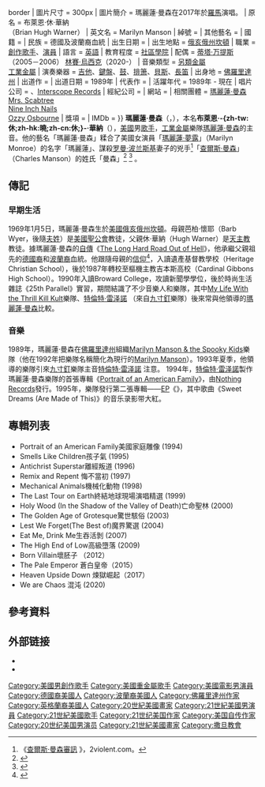 {{Otheruses4|歌手|以本歌手命名的樂隊|瑪麗蓮·曼森 (樂隊)}}
{{noteTA
|G1=Show
}}
{{藝人
| 姓名     = 瑪麗蓮·曼森
| 類型     = 男歌手
| 圖片     = Marilyn Manson Live in Roma 25 july 2017- 44.jpg{{!}}border
| 圖片尺寸 = 300px
| 圖片簡介 = 瑪麗蓮·曼森在2017年於[[羅馬|羅馬]]演唱。
| 原名     = 布萊恩·休·華納<br />（Brian Hugh Warner）
| 英文名   = Marilyn Manson
| 綽號     =
| 其他藝名 =
| 國籍     = {{USA}}
| 民族     = 德國及波蘭裔血統
| 出生日期 = {{birth date and age|1969|1|5}}
| 出生地點 = {{USA}}[[俄亥俄州|俄亥俄州]][[坎頓_(俄亥俄州)|坎頓]]
| 職業     = [[創作歌手|創作歌手]]、[[演員|演員]]
| 語言     = [[英語|英語]]
| 教育程度 = [[社區學院|社區學院]]
| 配偶     = [[蒂塔·万提斯|蒂塔·万提斯]]（2005－2006）
[[林賽·烏西克|林賽·烏西克]]（2020-）
| 音樂類型 = [[另類金屬|另類金屬]]<br />[[工業金屬|工業金屬]]
| 演奏樂器 = [[吉他|吉他]]、[[鍵盤|鍵盤]]、[[鼓|鼓]]、[[排箫|排箫]]、[[貝斯|貝斯]]、[[長笛|長笛]]
| 出身地   = [[佛羅里達州|佛羅里達州]]
| 出道作   =
| 出道日期 = 1989年
| 代表作   =
| 活躍年代 = 1989年 - 現在
| 唱片公司 = {{tsl|en|Nothing Records|Nothing Records}}、[[新視鏡唱片|Interscope Records]]
| 經紀公司 =
| 網站     =
| 相關團體 = [[瑪麗蓮·曼森_(樂隊)|瑪麗蓮·曼森]]<br /> [[瑪麗蓮·曼森_(樂隊)|Mrs. Scabtree]]<br />[[Nine_Inch_Nails|Nine Inch Nails]]<br />[[Ozzy_Osbourne|Ozzy Osbourne]] 
| 獎項     =
| IMDb    =
}}
'''瑪麗蓮·曼森'''（{{lang-en|Marilyn Manson}}，{{bd|1969年|1月5日|||catIdx=Manson, Marilyn}}），本名'''布萊恩·-{zh-tw:休;zh-hk:曉;zh-cn:休;}-·華納'''（{{lang|en|Brian Hugh Warner}}），[[美國|美國]]男[[歌手|歌手]]，[[工業金屬|工業金屬]]樂隊[[瑪麗蓮·曼森_(樂隊)|瑪麗蓮·曼森]]的主音。他的藝名「瑪麗蓮·曼森」糅合了美國女演員「[[瑪麗蓮·夢露|瑪麗蓮·夢露]]」（Marilyn Monroe）的名字「瑪麗蓮」、謀殺[[罗曼·波兰斯基|罗曼·波兰斯基]]妻子的兇手<ref>《[http://www.2violent.com/closing_argument.html 查爾斯·曼森審訊] {{Wayback|url=http://www.2violent.com/closing_argument.html |date=20090831224320 }}》，2violent.com。</ref>「[[查爾斯·曼森|查爾斯·曼森]]」（Charles Manson）的姓氏「曼森」<ref name="longhard">{{cite book
|title=The Long Hard Road out of Hell
|author=瑪麗蓮·曼森
|publisher=HarperCollins
|year=1998|isbn=0-06-098746-4
|pages=85–87}}</ref><!---
---><ref name="imdb">{{cite web|url=http://www.imdb.com/name/nm0001504/bio|title=Biography for Marilyn Manson|accessdate=2008年1月12日|work=[[網路電影資料庫|網路電影資料庫]]|archive-date=2007年11月5日|archive-url=https://web.archive.org/web/20071105063529/http://www.imdb.com/name/nm0001504/bio|dead-url=no}}</ref> 。

== 傳記 ==

=== 早期生活 ===
1969年1月5日，瑪麗蓮·曼森生於[[美國|美國]][[俄亥俄州|俄亥俄州]][[坎頓_(俄亥俄州)|坎頓]]。母親芭柏·懷耶（Barb Wyer，後隨[[夫姓|夫姓]]）是[[美國聖公會|美國聖公會]]教徒，父親休·華納（Hugh Warner）是[[天主教|天主教]]教徒。據瑪麗蓮·曼森的[[自傳|自傳]]《[[The_Long_Hard_Road_Out_of_Hell|The Long Hard Road Out of Hell]]》，他承繼父親祖先的[[德國人|德國裔]]和[[波蘭人|波蘭裔]]血統。他跟隨母親的[[信仰|信仰]]<ref>{{cite web|url=http://www.allaboutpopularissues.org/marilyn-manson.htm|title=瑪麗蓮·曼森|work=PopularIssues.org|accessdate=2008年2月14日|archive-date=2008年2月21日|archive-url=https://web.archive.org/web/20080221133005/http://www.allaboutpopularissues.org/marilyn-manson.htm|dead-url=yes}}</ref>，入讀遺產基督教學校（Heritage Christian School），後於1987年轉校至樞機主教吉本斯高校（Cardinal Gibbons High School）。1990年入讀Broward College，攻讀新聞學學位，後於時尚生活雜誌《25th Parallel》實習，期間結識了不少音樂人和樂隊，其中[[My_Life_With_the_Thrill_Kill_Kult|My Life With the Thrill Kill Kult]]樂隊、[[特倫特·雷泽諾|特倫特·雷泽諾]]<!---Trent Reznor--->（來自[[九寸釘|九寸釘]]樂隊）後來常與他領導的[[瑪麗蓮·曼森_(樂隊)|瑪麗蓮·曼森]]比較。

=== 音樂 ===
{{main|瑪麗蓮·曼森 (樂隊)}}
1989年，瑪麗蓮·曼森在[[佛羅里達州|佛羅里達州]]組織[[Marilyn_Manson_&_the_Spooky_Kids|Marilyn Manson & the Spooky Kids]]樂隊（他在1992年把樂隊名稱簡化為現行的[[瑪麗蓮·曼森_(樂隊)|Marilyn Manson]]）。1993年夏季，他領導的樂隊引來[[九寸釘|九寸釘]]樂隊主音[[特倫特·雷泽諾|特倫特·雷泽諾]]<!---Trent Reznor--->注意。 1994年，[[特倫特·雷泽諾|特倫特·雷泽諾]]製作瑪麗蓮·曼森樂隊的首張專輯《[[Portrait_of_an_American_Family|Portrait of an American Family]]》，由[[Nothing_Records|Nothing Records]]發行。1995年，樂隊發行第二張專輯——[[Extended_Play|EP]]{{link-en|混音專輯|Remix_album}}《{{link-en|Smells Like Children|Smells_Like_Children}}》，其中歌曲《Sweet Dreams (Are Made of This)》的音乐录影带大紅。

== 專輯列表 ==
* Portrait of an American Family美國家庭雕像 (1994)
* Smells Like Children孩子氣 (1995)
* Antichrist Superstar離經叛道 (1996)
* Remix and Repent 悔不當初 (1997) 
* Mechanical Animals機械化動物 (1998)
* The Last Tour on Earth終結地球現場演唱精選 (1999)
* Holy Wood (In the Shadow of the Valley of Death)亡命聖林 (2000)
* The Golden Age of Grotesque驚世駭俗 (2003)
* Lest We Forget(The Best of)魔界驚選 (2004)
* Eat Me, Drink Me生吞活剝 (2007)
* The High End of Low高級墮落 (2009)
* Born Villain壞胚子 （2012）
* The Pale Emperor 蒼白皇帝（2015）
* Heaven Upside Down 煉獄崛起（2017）
* We are Chaos 混沌 (2020)
{{clear}}

== 參考資料 ==
{{reflist}}

== 外部链接 ==
{{Commons category|Marilyn Manson}}
* {{Official website|http://www.marilynmanson.com/}}
* {{IMDb name|0001504}}

{{Authority control}}
{{DEFAULTSORT:Manson, Marilyn}}
[[Category:美國男創作歌手|Category:美國男創作歌手]]
[[Category:美國重金屬歌手|Category:美國重金屬歌手]]
[[Category:美國電影男演員|Category:美國電影男演員]]
[[Category:德國裔美國人|Category:德國裔美國人]]
[[Category:波蘭裔美國人|Category:波蘭裔美國人]]
[[Category:佛羅里達州作家|Category:佛羅里達州作家]]
[[Category:英格蘭裔美國人|Category:英格蘭裔美國人]]
[[Category:20世紀美國畫家|Category:20世紀美國畫家]]
[[Category:21世紀美國男演員|Category:21世紀美國男演員]]
[[Category:21世紀美國歌手|Category:21世紀美國歌手]]
[[Category:21世纪美国作家|Category:21世纪美国作家]]
[[Category:美国自传作家|Category:美国自传作家]]
[[Category:20世纪美国男演员|Category:20世纪美国男演员]]
[[Category:21世紀美國畫家|Category:21世紀美國畫家]]
[[Category:撒旦教會|Category:撒旦教會]]